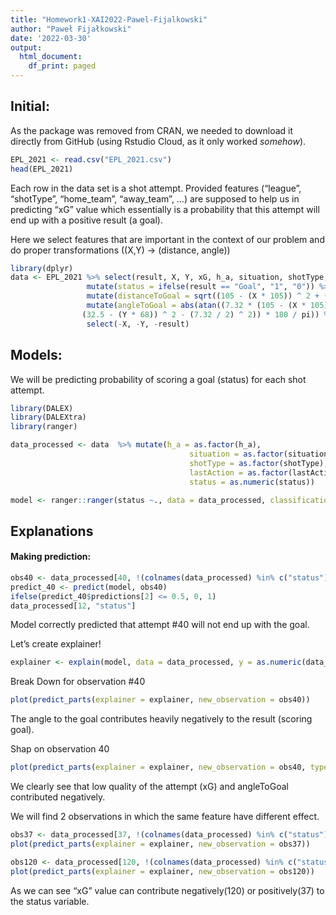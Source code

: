 ```yaml
---
title: "Homework1-XAI2022-Pawel-Fijalkowski"
author: "Paweł Fijałkowski"
date: '2022-03-30'
output:
  html_document:
    df_print: paged
---
```



## Initial:


As the package was removed from CRAN, we needed to download it directly from GitHub (using Rstudio Cloud, as it only worked *somehow*).

```r
EPL_2021 <- read.csv("EPL_2021.csv")
head(EPL_2021)
```

Each row in the data set is a shot attempt. Provided features ("league", "shotType", "home_team", "away_team", ...)
are supposed to help us in predicting "xG" value which essentially is a probability that this attempt will end up with a 
positive result (a goal).

Here we select features that are important in the context of our problem and do proper transformations ((X,Y) -> (distance, angle))
```r
library(dplyr)
data <- EPL_2021 %>% select(result, X, Y, xG, h_a, situation, shotType, home_goals, away_goals, lastAction) %>%
                 mutate(status = ifelse(result == "Goal", "1", "0")) %>%
                 mutate(distanceToGoal = sqrt((105 - (X * 105)) ^ 2 + (32.5 - (Y * 68)) ^ 2)) %>%
                 mutate(angleToGoal = abs(atan((7.32 * (105 - (X * 105))) / ((105 - (X * 105))^2 + 
                (32.5 - (Y * 68)) ^ 2 - (7.32 / 2) ^ 2)) * 180 / pi)) %>%
                 select(-X, -Y, -result)
```


## Models:

We will be predicting probability of scoring a goal (status) for each shot attempt.

```r
library(DALEX)
library(DALEXtra)
library(ranger)
```


```r
data_processed <- data  %>% mutate(h_a = as.factor(h_a),
                                        situation = as.factor(situation),
                                        shotType = as.factor(shotType),
                                        lastAction = as.factor(lastAction),
                                        status = as.numeric(status))

model <- ranger::ranger(status ~., data = data_processed, classification = TRUE, probability = TRUE)
```
## Explanations

#### Making prediction:

```r
obs40 <- data_processed[40, !(colnames(data_processed) %in% c("status"))]
predict_40 <- predict(model, obs40)
ifelse(predict_40$predictions[2] <= 0.5, 0, 1)
data_processed[12, "status"]
```

Model correctly predicted that attempt #40 will not end up with the goal. 

Let's create explainer!
```r
explainer <- explain(model, data = data_processed, y = as.numeric(data_processed$status))
```

Break Down for observation #40

```r
plot(predict_parts(explainer = explainer, new_observation = obs40))
```

The angle to the goal contributes heavily negatively to the result (scoring goal). 

Shap on observation 40

```r
plot(predict_parts(explainer = explainer, new_observation = obs40, type = 'shap', B = 4))
```

We clearly see that low quality of the attempt (xG) and angleToGoal contributed negatively.

We will find 2 observations in which the same feature have different effect.

```r
obs37 <- data_processed[37, !(colnames(data_processed) %in% c("status"))]
plot(predict_parts(explainer = explainer, new_observation = obs37))
```

```r
obs120 <- data_processed[120, !(colnames(data_processed) %in% c("status"))]
plot(predict_parts(explainer = explainer, new_observation = obs120))
```

As we can see "xG" value can contribute negatively(120) or positively(37) to the status variable.



